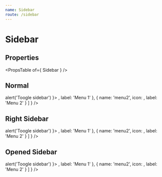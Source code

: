 ```yaml
---
name: Sidebar
route: /sidebar
---
```



# Sidebar

## Properties
<PropsTable of={ Sidebar } />

## Normal
<Playground>
    <Container
        style={ { height: 256 } }>
        <Sidebar onToggle={ () => alert('Toogle sidebar') }>
            <List
                onlyIcons
                options={
                    [
                        {
                            name: 'menu1',
                            icon: <MdBackup size="24" />,
                            label: 'Menu 1'
                        },
                        {
                            name: 'menu2',
                            icon: <MdBackup size="24" />,
                            label: 'Menu 2'
                        }
                    ]
                }
            />
        </Sidebar>
    </Container>
</Playground>

## Right Sidebar
<Playground>
    <Container
        style={ {
            margin: '24px',
            flexDirection: 'row-reverse',
            height: 256
        } }>
        <Sidebar
            place="right"
            position="relative"
            onToggle={ () => alert('Toogle sidebar') }>
            <List
                onlyIcons
                options={
                    [
                        {
                            name: 'menu1',
                            icon: <MdBackup size="24" />,
                            label: 'Menu 1'
                        },
                        {
                            name: 'menu2',
                            icon: <MdBackup size="24" />,
                            label: 'Menu 2'
                        }
                    ]
                }
            />
        </Sidebar>
    </Container>
</Playground>

## Opened Sidebar
<Playground>
    <Container style={ { height: 256 } }>
        <Sidebar
            open
            onToggle={ () => alert('Toogle sidebar') }>
            <List
                options={
                    [
                        {
                            name: 'menu1',
                            icon: <MdBackup size="24" />,
                            label: 'Menu 1'
                        },
                        {
                            name: 'menu2',
                            icon: <MdBackup size="24" />,
                            label: 'Menu 2'
                        }
                    ]
                }
            />
        </Sidebar>
    </Container>
</Playground>
